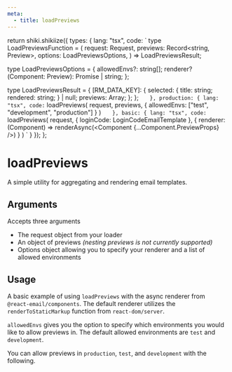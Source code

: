 ```yaml
---
meta:
  - title: loadPreviews
---
```



  return shiki.shikiize({
    types: {
      lang: "tsx",
      code: `
type LoadPreviewsFunction = <Preview extends React.ReactComponentType>(
  request: Request,
  previews: Record<string, Preview>,
  options: LoadPreviewsOptions<Preview>,
) => LoadPreviewsResult;

type LoadPreviewsOptions<Preview extends React.ReactComponentType> = {
allowedEnvs?: string[];
renderer?(Component: Preview): Promise<string> | string;
};

type LoadPreviewsResult = {
[RM_DATA_KEY]: {
selected: {
title: string;
rendered: string;
} | null;
previews: Array<string>;
};
};
`   },
    production: {
      lang: "tsx",
      code:`
loadPreviews(
request,
previews,
{
allowedEnvs: ["test", "development", "production"]
}
)
`   },
    basic: {
      lang: "tsx",
      code:`
loadPreviews(
request,
{
loginCode: LoginCodeEmailTemplate
},
{
renderer: (Component) =>
renderAsync(<Component {...Component.PreviewProps} />)
}
)
`
}
});
};

# loadPreviews

A simple utility for aggregating and rendering email templates.

## Arguments

Accepts three arguments

- The request object from your loader
- An object of previews _(nesting previews is not currently supported)_
- Options object allowing you to specify your renderer and a list of allowed environments

<Shikiize id="types" />

## Usage

A basic example of using `loadPreviews` with the async renderer from `@react-email/components`. The default renderer utilizes the `renderToStaticMarkup` function from `react-dom/server`.

<Shikiize id="basic" />

`allowedEnvs` gives you the option to specify which environments you would like to allow previews in. The default allowed environments are `test` and `development`.

You can allow previews in `production`, `test`, and `development` with the following.

<Shikiize id="production" />
